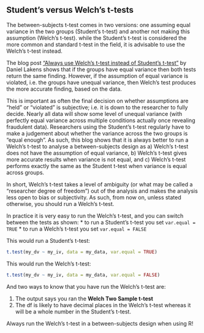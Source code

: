 ## Student's versus Welch's t-tests

The between-subjects t-test comes in two versions: one assuming equal variance in the two groups (Student's t-test) and another not making this assumption (Welch's t-test). while the Student's t-test is considered the more common and standard t-test in the field, it is advisable to use the Welch's t-test instead.

The blog post <a href = "https://daniellakens.blogspot.co.uk/2015/01/always-use-welchs-t-test-instead-of.html" target = "_blank">"Always use Welch's t-test instead of Student's t-test"</a> by Daniel Lakens shows that if the groups have equal variance then both tests return the same finding. However, if the assumption of equal variance is violated, i.e. the groups have unequal variance, then Welch's test produces the more accurate finding, based on the data.

This is important as often the final decision on whether assumptions are "held" or "violated" is subjective; i.e. it is down to the researcher to fully decide. Nearly all data will show some level of unequal variance (with perfectly equal variance across multiple conditions actually once revealing fraudulent data). Researchers using the Student's t-test regularly have to make a judgement about whether the variance across the two groups is "equal enough". As such, this blog shows that it is always better to run a Welch's t-test to analyse a between-subjects design as a) Welch's t-test does not have the assumption of equal variance, b) Welch's t-test gives more accurate results when variance is not equal, and c) Welch's t-test performs exactly the same as the Student t-test when variance is equal across groups. 

In short, Welch's t-test takes a level of ambiguity (or what may be called a "researcher degree of freedom") out of the analysis and makes the analysis less open to bias or subjectivity. As such, from now on, unless stated otherwise, you should run a Welch's t-test. 

In practice it is very easy to run the Welch's t-test, and you can switch between the tests as shown: 
* to run a Student's t-test you set `var.equal = TRUE`
* to run a Welch's t-test you set `var.equal = FALSE`

This would run a Student's t-test:

```r
t.test(my_dv ~ my_iv, data = my_data, var.equal = TRUE)
```

This would run the Welch's t-test:

```r
t.test(my_dv ~ my_iv, data = my_data, var.equal = FALSE)
```

And two ways to know that you have run the Welch's t-test are:

1. The output says you ran the **Welch Two Sample t-test**
2. The df is likely to have decimal places in the Welch's t-test whereas it will be a whole number in the Student's t-test.

Always run the Welch's t-test in a between-subjects design when using R!
